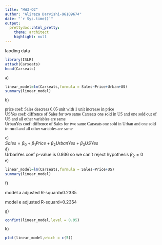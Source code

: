 ```yaml
---
title: "HW3-Q2"
author: "Alireza Darvishi-96109674"
date: "`r Sys.time()`"
output:
  prettydoc::html_pretty:
    theme: architect
    highlight: null
---
```


laoding data

```r
library(ISLR)
attach(Carseats)
head(Carseats)
```
<font face="Chalkboard">
a)
</font>
```r
linear_model=lm(Carseats,formula = Sales~Price+Urban+US)
summary(linear_model)
```
<font face="Chalkboard">
b)<br>
</font>

<font face="Times New Roman">
price coef: Sales deacreas 0.05 unit with 1 unit increase in price <br>
USYes coef: diffrence of Sales for two same Carseats one sold in US and one sold out of US and all other variables are same <br>
UrbanYes coef: diffrence of Sales for two same Carseats one sold in Urban and one sold in rural and all other variables are same <br>
</font>

<font face="Chalkboard">
c)<br>
</font>
$Sales = \beta_0+\beta_1 Price+\beta_2 UrbanYes +\beta_3 USYes$<br>
<font face="Chalkboard">
d)<br>
</font>
UrbanYes coef p-value is 0.936 so we can't reject hypothesis $\beta_2=0$<br>
<font face="Chalkboard">
e)
</font>
```r
linear_model=lm(Carseats,formula = Sales~Price+US)
summary(linear_model)
```
<font face="Chalkboard">
f)
</font>

model a adjusted R-squard=0.2335

model e adjusted R-squard=0.2354

<font face="Chalkboard">
g)
</font>
```r
confint(linear_model,level = 0.95)
```
<font face="Chalkboard">
h)
</font>
```r
plot(linear_model,which = c(5))
```


